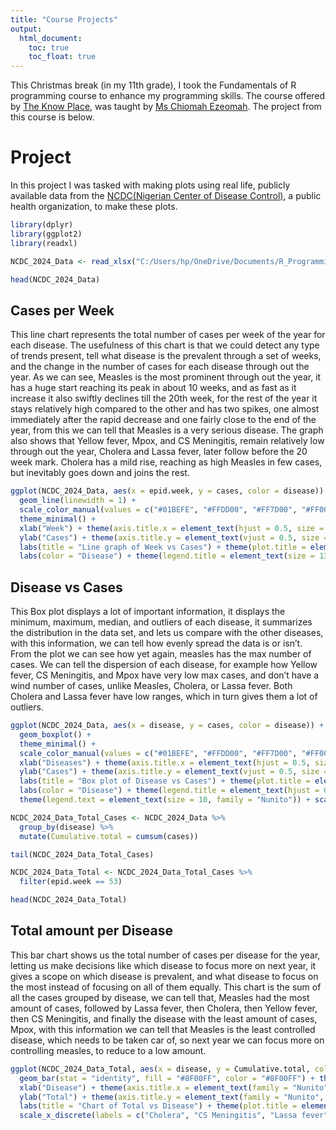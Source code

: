 ---
title: "Course Projects"
output: 
  html_document:
    toc: true
    toc_float: true
---

This Christmas break (in my 11th grade), I took the Fundamentals of R programming course to enhance my programming skills. The course offered by [The Know Place](https://theknowplace.github.io), was taught by [Ms Chiomah Ezeomah](https://chiomahezeomah.github.io).
The project from this course is below.

# Project
In this project I was tasked with making plots using real life, publicly available data from the [NCDC(Nigerian Center of Disease Control)](https://ncdc.gov.ng/ncdc.gov.ng/data), a public health organization, to make these plots.

```{r, include=FALSE}
library(dplyr)
library(ggplot2)
library(readxl)
```

```{r, include=FALSE}
NCDC_2024_Data <- read_xlsx("C:/Users/hp/OneDrive/Documents/R_Programming_Course/TKP_R_Programming/Actual_TKP_R_Programming_project/ncdc_2024.xlsx", sheet = 1)
```

```{r, include=FALSE}
head(NCDC_2024_Data)
```
## Cases per Week
This line chart represents the total number of cases per week of the year for each disease. The usefulness of this chart is that we could detect any type of trends present, tell what disease is the prevalent through a set of weeks, and the change in the number of cases for each disease through out the year. As we can see, Measles is the most prominent through out the year, it has a huge start reaching its peak in about 10 weeks, and as fast as it increase it also swiftly declines till the 20th week, for the rest of the year it stays relatively high compared to the other and has two spikes, one almost immediately after the rapid decrease and one fairly close to the end of the year, from this we can tell that Measles is a very serious disease. The graph also shows that Yellow fever, Mpox, and CS Meningitis, remain relatively low through out the year, Cholera and Lassa fever, later follow before the 20 week mark. Cholera has a mild rise, reaching as high Measles in few cases, but inevitably goes down and joins the rest.

```{r, echo=FALSE, warning=FALSE}
ggplot(NCDC_2024_Data, aes(x = epid.week, y = cases, color = disease)) +
  geom_line(linewidth = 1) + 
  scale_color_manual(values = c("#01BEFE", "#FFDD00", "#FF7D00", "#FF006D", "#ADFF02", "#8F00FF"), labels = c("Cholera", "CS Meningitis", "Lassa fever", "Measles", "Mpox", "Yellow fever")) + #from coolors
  theme_minimal() +
  xlab("Week") + theme(axis.title.x = element_text(hjust = 0.5, size = 11, face = "bold", family = "Nunito")) +
  ylab("Cases") + theme(axis.title.y = element_text(vjust = 0.5, size = 11, face = "bold", family = "Nunito")) +
  labs(title = "Line graph of Week vs Cases") + theme(plot.title = element_text(hjust = 0.5, size = 13, face = "bold", family = "Nunito")) +
  labs(color = "Disease") + theme(legend.title = element_text(size = 13, hjust = 0.5, face = "bold", family = "Nunito"), legend.text = element_text(size = 10, family = "Nunito"))
```

## Disease vs Cases
This Box plot displays a lot of important information, it displays the minimum, maximum, median, and outliers of each disease, it summarizes the distribution in the data set, and lets us compare with the other diseases, with this information, we can tell how evenly spread the data is or isn't. From the plot we can see how yet again, measles has the max number of cases. We can tell the dispersion of each disease, for example how Yellow fever, CS Meningitis, and Mpox have very low max cases, and don't have a wind number of cases, unlike Measles, Cholera, or Lassa fever. Both Cholera and Lassa fever have low ranges, which in turn gives them a lot of outliers.

```{r, echo=FALSE, warning=FALSE}
ggplot(NCDC_2024_Data, aes(x = disease, y = cases, color = disease)) +
  geom_boxplot() + 
  theme_minimal() +
  scale_color_manual(values = c("#01BEFE", "#FFDD00", "#FF7D00", "#FF006D", "#ADFF02", "#8F00FF"), labels = c("Cholera", "CS Meningitis", "Lassa fever", "Measles", "Mpox", "Yellow fever")) +
  xlab("Diseases") + theme(axis.title.x = element_text(hjust = 0.5, size = 12, face="bold"), family = "Nunito") + 
  ylab("Cases") + theme(axis.title.y = element_text(vjust = 0.5, size = 12, face="bold"), family = "Nunito") + 
  labs(title = "Box plot of Disease vs Cases") + theme(plot.title = element_text(hjust = 0.5, size = 15, family = "Nunito")) + # Need to change the font, family function isn't working
  labs(color = "Disease") + theme(legend.title = element_text(hjust = 0.5, size = 12, face = "bold", family = "Nunito")) +
  theme(legend.text = element_text(size = 10, family = "Nunito")) + scale_x_discrete(labels = c("Cholera", "CS Meningitis", "Lassa fever", "Measles", "Mpox", "Yellow fever"))
```

```{r, include=FALSE}
NCDC_2024_Data_Total_Cases <- NCDC_2024_Data %>%
  group_by(disease) %>% 
  mutate(Cumulative.total = cumsum(cases))
```

```{r, include=FALSE}
tail(NCDC_2024_Data_Total_Cases)
```

```{r, include=FALSE}
NCDC_2024_Data_Total <- NCDC_2024_Data_Total_Cases %>% 
  filter(epid.week == 53)
```

```{r, include=FALSE}
head(NCDC_2024_Data_Total)
```

## Total amount per Disease
This bar chart shows us the total number of cases per disease for the year, letting us make decisions like which disease to focus more on next year, it gives a scope on which disease is prevalent, and what disease to focus on the most instead of focusing on all of them equally. This chart is the sum of all the cases grouped by disease, we can tell that, Measles had the most amount of cases, followed by Lassa fever, then Cholera, then Yellow fever, then CS Meningitis, and finally the disease with the least amount of cases, Mpox, with this information we can tell that Measles is the least controlled disease, which needs to be taken car of, so next year we can focus more on controlling measles, to reduce to a low amount.

```{r, echo=FALSE, warning=FALSE}
ggplot(NCDC_2024_Data_Total, aes(x = disease, y = Cumulative.total, color = disease)) +
  geom_bar(stat = "identity", fill = "#8F00FF", color = "#8F00FF") + theme_minimal() +
  xlab("Disease") + theme(axis.title.x = element_text(family = "Nunito", size = 12, hjust = 0.5, face = "bold")) +
  ylab("Total") + theme(axis.title.y = element_text(family = "Nunito", size = 12, vjust = 0.5, face = "bold")) +
  labs(title = "Chart of Total vs Disease") + theme(plot.title = element_text(family = "Nunito", size = 14, hjust = 0.5, face = "bold")) +
  scale_x_discrete(labels = c("Cholera", "CS Meningitis", "Lassa fever", "Measles", "Mpox", "Yellow fever")) + coord_flip()
  
```





